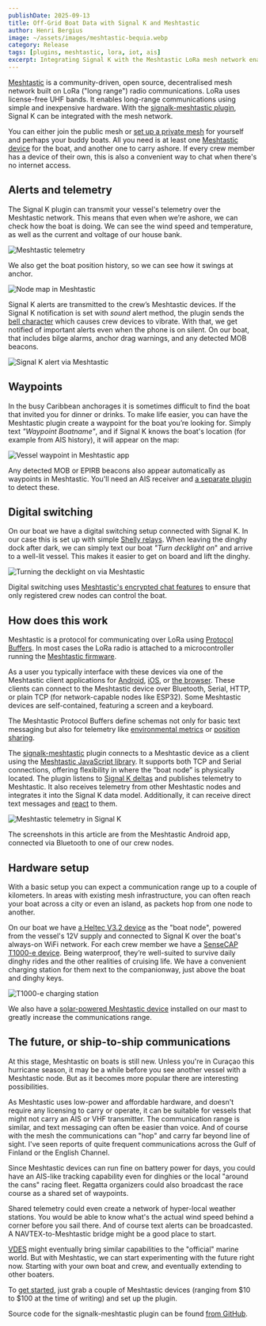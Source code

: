 ```yaml
---
publishDate: 2025-09-13
title: Off-Grid Boat Data with Signal K and Meshtastic
author: Henri Bergius
image: ~/assets/images/meshtastic-bequia.webp
category: Release
tags: [plugins, meshtastic, lora, iot, ais]
excerpt: Integrating Signal K with the Meshtastic LoRa mesh network enables off-grid, no-cost boat-to-shore communication and telemetry. You can monitor your boat’s status and receive alerts without relying on cellular or satellite connections.
---
```


[Meshtastic](https://meshtastic.org) is a community-driven, open source, decentralised mesh network built on LoRa ("long range") radio communications. LoRa uses license-free UHF bands. It enables long-range communications using simple and inexpensive hardware. With the [signalk-meshtastic plugin](https://github.com/meri-imperiumi/signalk-meshtastic#readme), Signal K can be integrated with the mesh network.

You can either join the public mesh or [set up a private mesh](https://meshtastic.org/docs/configuration/tips/#not-sharing-your-location) for yourself and perhaps your buddy boats. All you need is at least one [Meshtastic device](https://meshtastic.org/docs/hardware/devices/) for the boat, and another one to carry ashore. If every crew member has a device of their own, this is also a convenient way to chat when there's no internet access.

## Alerts and telemetry

The Signal K plugin can transmit your vessel's telemetry over the Meshtastic network. This means that even when we’re ashore, we can check how the boat is doing. We can see the wind speed and temperature, as well as the current and voltage of our house bank.

![Meshtastic telemetry](/images/posts/signalk-meshtastic/meshtastic-telemetry.webp)

We also get the boat position history, so we can see how it swings at anchor.

![Node map in Meshtastic](/images/posts/signalk-meshtastic/meshtastic-location-history.webp)

Signal K alerts are transmitted to the crew’s Meshtastic devices. If the Signal K notification is set with _sound_ alert method, the plugin sends the [bell character](https://en.m.wikipedia.org/wiki/Bell_character) which causes crew devices to vibrate. With that, we get notified of important alerts even when the phone is on silent. On our boat, that includes bilge alarms, anchor drag warnings, and any detected MOB beacons.

![Signal K alert via Meshtastic](/images/posts/signalk-meshtastic/meshtastic-alert.webp)

## Waypoints

In the busy Caribbean anchorages it is sometimes difficult to find the boat that invited you for dinner or drinks. To make life easier, you can have the Meshtastic plugin create a waypoint for the boat you’re looking for. Simply text _"Waypoint Boatname"_, and if Signal K knows the boat's location (for example from AIS history), it will appear on the map:

![Vessel waypoint in Meshtastic app](/images/posts/signalk-meshtastic/meshtastic-waypoint.webp)

Any detected MOB or EPIRB beacons also appear automatically as waypoints in Meshtastic. You'll need an AIS receiver and [a separate plugin](https://github.com/meri-imperiumi/signalk-mob-notifier) to detect these.

## Digital switching

On our boat we have a digital switching setup connected with Signal K. In our case this is set up with simple [Shelly relays](https://shellyuk.com/shop/shelly-range-all-items/lighting/shelly-plus-1/). When leaving the dinghy dock after dark, we can simply text our boat _"Turn decklight on_" and arrive to a well-lit vessel. This makes it easier to get on board and lift the dinghy.

![Turning the decklight on via Meshtastic](/images/posts/signalk-meshtastic/meshtastic-digital-switching.webp)

Digital switching uses [Meshtastic's encrypted chat features](https://meshtastic.org/docs/overview/encryption/) to ensure that only registered crew nodes can control the boat.

## How does this work

Meshtastic is a protocol for communicating over LoRa using [Protocol Buffers](https://en.wikipedia.org/wiki/Protocol_Buffers). In most cases the LoRa radio is attached to a microcontroller running the [Meshtastic firmware](https://flasher.meshtastic.org).

As a user you typically interface with these devices via one of the Meshtastic client applications for [Android](https://play.google.com/store/apps/details?id=com.geeksville.mesh), [iOS](https://apple.co/3Auysep), or [the browser](https://client.meshtastic.org). These clients can connect to the Meshtastic device over Bluetooth, Serial, HTTP, or plain TCP (for network-capable nodes like ESP32). Some Meshtastic devices are self-contained, featuring a screen and a keyboard.

The Meshtastic Protocol Buffers define schemas not only for basic text messaging but also for telemetry like [environmental metrics](https://buf.build/meshtastic/protobufs/docs/master:meshtastic#meshtastic.EnvironmentMetrics) or [position sharing](https://buf.build/meshtastic/protobufs/docs/master:meshtastic#meshtastic.Position).

The [signalk-meshtastic](https://www.npmjs.com/package/@meri-imperiumi/signalk-meshtastic) plugin connects to a Meshtastic device as a client using the [Meshtastic JavaScript library](https://www.npmjs.com/package/@meshtastic/core). It supports both TCP and Serial connections, offering flexibility in where the “boat node” is physically located. The plugin listens to [Signal K deltas](https://signalk.org/specification/1.7.0/doc/data_model.html#delta-format) and publishes telemetry to Meshtastic. It also receives telemetry from other Meshtastic nodes and integrates it into the Signal K data model. Additionally, it can receive direct text messages and [react](https://github.com/meri-imperiumi/signalk-meshtastic/tree/main/plugin/commands) to them.

![Meshtastic telemetry in Signal K](/images/posts/signalk-meshtastic/meshtastic-signalk.webp)

The screenshots in this article are from the Meshtastic Android app, connected via Bluetooth to one of our crew nodes.

## Hardware setup

With a basic setup you can expect a communication range up to a couple of kilometers. In areas with existing mesh infrastructure, you can often reach your boat across a city or even an island, as packets hop from one node to another.

On our boat we have [a Heltec V3.2 device](https://heltec.org/project/wifi-lora-32-v3/) as the "boat node", powered from the vessel's 12V supply and connected to Signal K over the boat's always-on WiFi network. For each crew member we have a [SenseCAP T1000-e device](https://www.seeedstudio.com/SenseCAP-Card-Tracker-T1000-E-for-Meshtastic-p-5913.html). Being waterproof, they’re well-suited to survive daily dinghy rides and the other realities of cruising life. We have a convenient charging station for them next to the companionway, just above the boat and dinghy keys.

![T1000-e charging station](/images/posts/signalk-meshtastic/meshtastic-charging-station.webp)

We also have a [solar-powered Meshtastic device](https://www.printables.com/model/1396221-meshtastic-boat-module-masthead) installed on our mast to greatly increase the communications range.

## The future, or ship-to-ship communications

At this stage, Meshtastic on boats is still new. Unless you're in Curaçao this hurricane season, it may be a while before you see another vessel with a Meshtastic node. But as it becomes more popular there are interesting possibilities.

As Meshtastic uses low-power and affordable hardware, and doesn't require any licensing to carry or operate, it can be suitable for vessels that might not carry an AIS or VHF transmitter. The communication range is similar, and text messaging can often be easier than voice. And of course with the mesh the communications can "hop" and carry far beyond line of sight. I've seen reports of quite frequent communications across the Gulf of Finland or the English Channel.

Since Meshtastic devices can run fine on battery power for days, you could have an AIS-like tracking capability even for dinghies or the local "around the cans" racing fleet. Regatta organizers could also broadcast the race course as a shared set of waypoints.

Shared telemetry could even create a network of hyper-local weather stations. You would be able to know what's the actual wind speed behind a corner before you sail there. And of course text alerts can be broadcasted. A NAVTEX-to-Meshtastic bridge might be a good place to start.

[VDES](https://www.iala.int/technical/connectivity/vdes-vhf-data-exchange-system/) might eventually bring similar capabilities to the "official" marine world. But with Meshtastic, we can start experimenting with the future right now. Starting with your own boat and crew, and eventually extending to other boaters.

To [get started](https://github.com/meri-imperiumi/signalk-meshtastic?tab=readme-ov-file#requirements), just grab a couple of Meshtastic devices (ranging from $10 to $100 at the time of writing) and set up the plugin.

Source code for the signalk-meshtastic plugin can be found [from GitHub](https://github.com/meri-imperiumi/signalk-meshtastic#readme).
